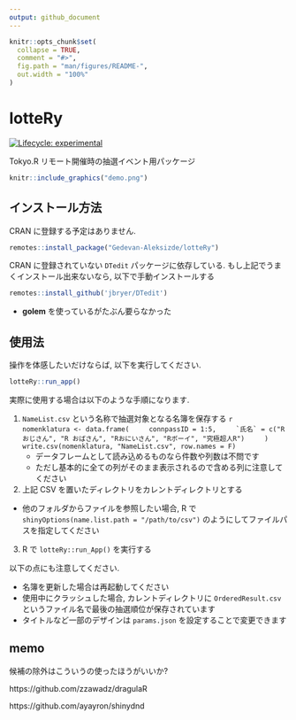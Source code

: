```yaml
---
output: github_document
---
```


<!-- README.md is generated from README.Rmd. Please edit that file -->

```r
knitr::opts_chunk$set(
  collapse = TRUE,
  comment = "#>",
  fig.path = "man/figures/README-",
  out.width = "100%"
)
```

# lotteRy

<!-- badges: start -->
[![Lifecycle: experimental](https://img.shields.io/badge/lifecycle-experimental-orange.svg)](https://www.tidyverse.org/lifecycle/#experimental)
<!-- badges: end -->

Tokyo.R リモート開催時の抽選イベント用パッケージ

```r
knitr::include_graphics("demo.png")
```

## インストール方法

CRAN に登録する予定はありません.

``` r
remotes::install_package("Gedevan-Aleksizde/lotteRy")
```

CRAN に登録されていない `DTedit` パッケージに依存している. もし上記でうまくインストール出来ないなら, 以下で手動インストールする

```r
remotes::install_github('jbryer/DTedit')
```

* **golem** を使っているがたぶん要らなかった

## 使用法

操作を体感したいだけならば, 以下を実行してください.

```r
lotteRy::run_app()
```

実際に使用する場合は以下のような手順になります.


1. `NameList.csv` という名称で抽選対象となる名簿を保存する
    ```r
    nomenklatura <- data.frame(
    connpassID = 1:5,
    `氏名` = c("Rおじさん", "R おばさん", "Rおにいさん", "Rボーイ", "究極超人R")
    )
    write.csv(nomenklatura, "NameList.csv", row.names = F)
    ```
    * データフレームとして読み込めるものなら件数や列数は不問です
    * ただし基本的に全ての列がそのまま表示されるので含める列に注意してください
2. 上記 CSV を置いたディレクトリをカレントディレクトリとする
  * 他のフォルダからファイルを参照したい場合, R で `shinyOptions(name.list.path = "/path/to/csv")` のようにしてファイルパスを指定してください
3. R で `lotteRy::run_App()` を実行する

以下の点にも注意してください.

* 名簿を更新した場合は再起動してください
* 使用中にクラッシュした場合, カレントディレクトリに `OrderedResult.csv` というファイル名で最後の抽選順位が保存されています
* タイトルなど一部のデザインは `params.json` を設定することで変更できます

## memo

候補の除外はこういうの使ったほうがいいか?

https://github.com/zzawadz/dragulaR

https://github.com/ayayron/shinydnd
